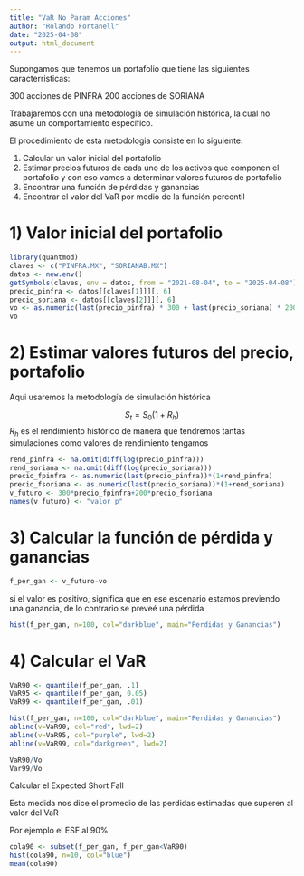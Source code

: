 ```yaml
---
title: "VaR No Param Acciones"
author: "Rolando Fortanell"
date: "2025-04-08"
output: html_document
---
```


Supongamos que tenemos un portafolio que tiene las siguientes caracterristicas:

300 acciones de PINFRA
200 acciones de SORIANA

Trabajaremos con una metodología de simulación histórica, la cual no asume un comportamiento específico.

El procedimiento de esta metodologia consiste en lo siguiente:

1) Calcular un valor inicial del portafolio
2) Estimar precios futuros de cada uno de los activos que componen el portafolio y con eso vamos a determinar valores futuros de portafolio
3) Encontrar una función de pérdidas y ganancias
4) Encontrar el valor del VaR por medio de la función percentil

# 1) Valor inicial del portafolio

```r
library(quantmod)
claves <- c("PINFRA.MX", "SORIANAB.MX")
datos <- new.env()
getSymbols(claves, env = datos, from = "2021-08-04", to = "2025-04-08")
precio_pinfra <- datos[[claves[1]]][, 6]
precio_soriana <- datos[[claves[2]]][, 6]
vo <- as.numeric(last(precio_pinfra) * 300 + last(precio_soriana) * 200)
vo
```

# 2) Estimar valores futuros del precio, portafolio

Aqui usaremos la metodología de simulación histórica

$$S_t=S_0(1+R_h)$$
$R_h$ es el rendimiento histórico de manera que tendremos tantas simulaciones como valores de rendimiento tengamos

```r
rend_pinfra <- na.omit(diff(log(precio_pinfra)))
rend_soriana <- na.omit(diff(log(precio_soriana)))
precio_fpinfra <- as.numeric(last(precio_pinfra))*(1+rend_pinfra)
precio_fsoriana <- as.numeric(last(precio_soriana))*(1+rend_soriana)
v_futuro <- 300*precio_fpinfra+200*precio_fsoriana
names(v_futuro) <- "valor_p"
```

# 3) Calcular la función de pérdida y ganancias

```r
f_per_gan <- v_futuro-vo
```

si el valor es positivo, significa que en ese escenario estamos previendo una ganancia, de lo contrario se preveé una pérdida

```r
hist(f_per_gan, n=100, col="darkblue", main="Perdidas y Ganancias")
```

# 4) Calcular el VaR

```r
VaR90 <- quantile(f_per_gan, .1)
VaR95 <- quantile(f_per_gan, 0.05)
VaR99 <- quantile(f_per_gan, .01)
```

```r
hist(f_per_gan, n=100, col="darkblue", main="Perdidas y Ganancias")
abline(v=VaR90, col="red", lwd=2)
abline(v=VaR95, col="purple", lwd=2)
abline(v=VaR99, col="darkgreen", lwd=2)
```

```r
VaR90/Vo
Var99/Vo
```

Calcular el Expected Short Fall

Esta medida nos dice el promedio de las perdidas estimadas que superen al valor del VaR

Por ejemplo el ESF al 90%
```r
cola90 <- subset(f_per_gan, f_per_gan<VaR90)
hist(cola90, n=10, col="blue")
mean(cola90)
```








